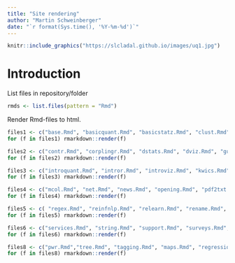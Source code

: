 ```yaml
---
title: "Site rendering"
author: "Martin Schweinberger"
date: "`r format(Sys.time(), '%Y-%m-%d')`"
---
```


```r
knitr::include_graphics("https://slcladal.github.io/images/uq1.jpg")
```

# Introduction{-}

List files in repository/folder

```r
rmds <- list.files(pattern = "Rmd")
```

Render Rmd-files to html.


```r
files1 <- c("base.Rmd", "basicquant.Rmd", "basicstatz.Rmd", "clust.Rmd", "coll.Rmd", "comp.Rmd", "conferences.Rmd")
for (f in files1) rmarkdown::render(f)
```


```r
files2 <- c("contr.Rmd", "corplingr.Rmd", "dstats.Rmd", "dviz.Rmd", "gutenberg.Rmd", "index.Rmd")
for (f in files2) rmarkdown::render(f)
```


```r
files3 <- c("introquant.Rmd", "intror.Rmd", "introviz.Rmd", "kwics.Rmd", "ladal.Rmd", "lex.Rmd", "lexsim.Rmd", "links.Rmd", "litsty.Rmd", "llr.Rmd")
for (f in files3) rmarkdown::render(f)
```


```r
files4 <- c("mcol.Rmd", "net.Rmd", "news.Rmd", "opening.Rmd", "pdf2txt.Rmd", "people.Rmd", "phlyo.Rmd")
for (f in files4) rmarkdown::render(f)
```


```r
files5 <- c( "regex.Rmd", "reinfnlp.Rmd", "relearn.Rmd", "rename.Rmd", "repro.Rmd",  "sentiment.Rmd")
for (f in files5) rmarkdown::render(f)
```


```r
files6 <- c("services.Rmd", "string.Rmd", "support.Rmd", "surveys.Rmd", "svm.Rmd", "table.Rmd", "textanalysis.Rmd", "topicmodels.Rmd", "vc.Rmd")
for (f in files6) rmarkdown::render(f)
```



```r
files8 <- c("pwr.Rmd","tree.Rmd", "tagging.Rmd", "maps.Rmd", "regression.Rmd", "motion.Rmd")
for (f in files8) rmarkdown::render(f)
```


